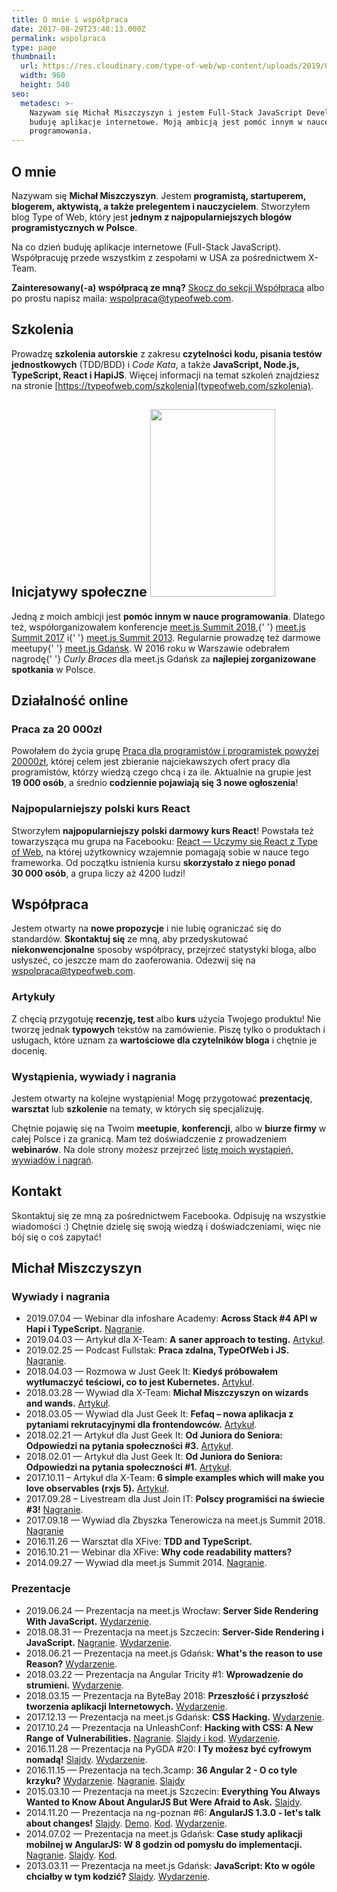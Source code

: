 ```yaml
---
title: O mnie i współpraca
date: 2017-08-29T23:48:13.000Z
permalink: wspolpraca
type: page
thumbnail:
  url: https://res.cloudinary.com/type-of-web/wp-content/uploads/2019/09/Oferta-blog.png
  width: 960
  height: 540
seo:
  metadesc: >-
    Nazywam się Michał Miszczyszyn i jestem Full-Stack JavaScript Developerem:
    buduję aplikacje internetowe. Moją ambicją jest pomóc innym w nauce
    programowania.
---
```


## O mnie

Nazywam się <strong>Michał Miszczyszyn</strong>. Jestem <strong>programistą, startuperem, blogerem, aktywistą, a także prelegentem i nauczycielem</strong>. Stworzyłem blog Type of Web, który jest **jednym z najpopularniejszych blogów programistycznych w Polsce**.

Na co dzień buduję aplikacje internetowe (Full-Stack JavaScript). Współpracuję przede wszystkim z zespołami w USA za pośrednictwem X-Team.

**Zainteresowany(-a) współpracą ze mną?** [Skocz do sekcji Współpraca](#wspolpraca) albo po prostu napisz maila: <a href="mailto:wspolpraca@typeofweb.com">wspolpraca@typeofweb.com</a>.

## Szkolenia

Prowadzę <strong>szkolenia autorskie</strong> z zakresu <strong>czytelności kodu, pisania testów jednostkowych</strong> (TDD/BDD) i <em>Code Kata</em>, a także <strong>JavaScript, Node.js, TypeScript, React i HapiJS</strong>. Więcej informacji na temat szkoleń znajdziesz na stronie [https://typeofweb.com/szkolenia](typeofweb.com/szkolenia).

## Inicjatywy społeczne <img src="https://res.cloudinary.com/type-of-web/wp-content/uploads/2018/03/21686839_1666666120073907_3679910495411732745_o.jpg" alt="" width="200" height="300" class="alignright size-medium wp-image-1211" />

<p style="hyphens: none; -ms-hyphens: none; -moz-hyphens: none; word-break: normal; -webkit-hyphens: none; word-wrap: normal;">
  Jedną z moich ambicji jest <strong>pomóc innym w nauce programowania</strong>. Dlatego też, współorganizowałem
  konferencje <a href="https://typeofweb.com/call-for-proposals-na-meet-js-summit-2018/">meet.js Summit 2018</a>,{' '}
  <a href="https://typeofweb.com/meet-js-summit-2017-kulisami/">meet.js Summit 2017</a> i{' '}
  <a href="http://summit.meetjs.pl/2013/">meet.js Summit 2013</a>. Regularnie prowadzę też darmowe meetupy{' '}
  <a href="https://facebook.com/meetjspl">meet.js Gdańsk</a>. W 2016 roku w Warszawie odebrałem nagrodę{' '}
  <em>Curly Braces</em> dla meet.js Gdańsk za <strong>najlepiej zorganizowane spotkania</strong> w Polsce.
</p>

## Działalność online

### Praca za 20 000zł

Powołałem do życia grupę <a href="https://www.facebook.com/groups/280382479112568">Praca dla programistów i programistek powyżej 20000zł</a>, której celem jest zbieranie najciekawszych ofert pracy dla programistów, którzy wiedzą czego chcą i za ile. Aktualnie na grupie jest <strong>19 000 osób</strong>, a średnio <strong>codziennie pojawiają się 3 nowe ogłoszenia</strong>!

### Najpopularniejszy polski kurs React

Stworzyłem <strong>najpopularniejszy polski darmowy kurs React</strong>! Powstała też towarzysząca mu grupa na Facebooku: <a href="https://www.facebook.com/groups/1491641220944430/">React — Uczymy się React z Type of Web</a>, na której użytkownicy wzajemnie pomagają sobie w nauce tego frameworka. Od początku istnienia kursu <strong>skorzystało z niego ponad 30 000 osób</strong>, a grupa liczy aż 4200 ludzi!

## Współpraca

Jestem otwarty na <strong>nowe propozycje</strong> i nie lubię ograniczać się do standardów. <strong>Skontaktuj się</strong> ze mną, aby przedyskutować <strong>niekonwencjonalne</strong> sposoby współpracy, przejrzeć statystyki bloga, albo usłyszeć, co jeszcze mam do zaoferowania. Odezwij się na <a href="mailto:wspolpraca@typeofweb.com">wspolpraca@typeofweb.com</a>.

### Artykuły

Z chęcią przygotuję **recenzję, test** albo **kurs** użycia Twojego produktu! Nie tworzę jednak **typowych** tekstów na zamówienie. Piszę tylko o produktach i usługach, które uznam za **wartościowe dla czytelników bloga** i chętnie je docenię.

### Wystąpienia, wywiady i nagrania

Jestem otwarty na kolejne wystąpienia! Mogę przygotować **prezentację**, **warsztat** lub **szkolenie** na tematy, w których się specjalizuję.

Chętnie pojawię się na Twoim **meetupie**, **konferencji**, albo w **biurze firmy** w całej Polsce i za granicą. Mam też doświadczenie z prowadzeniem **webinarów**. Na dole strony możesz przejrzeć [listę moich wystąpień, wywiadów i nagrań](#wywiady_i_nagrania).

## Kontakt

Skontaktuj się ze mną za pośrednictwem Facebooka. Odpisuję na wszystkie wiadomości :) Chętnie dzielę się swoją wiedzą i doświadczeniami, więc nie bój się o coś zapytać!

<FacebookPageWidget tabs="messages" />

## Michał Miszczyszyn

### Wywiady i nagrania

- 2019.07.04 — Webinar dla infoshare Academy: **Across Stack #4 API w Hapi i TypeScript.** [Nagranie](https://www.youtube.com/watch?v=k1-CIR-NJeE).
- 2019.04.03 — Artykuł dla X-Team: **A saner approach to testing.** [Artykuł](https://x-team.com/blog/saner-approach-to-testing/).
- 2019.02.25 — Podcast Fullstak: **Praca zdalna, TypeOfWeb i JS.** [Nagranie](https://fullstak.pl/2).
- 2018.04.03 — Rozmowa w Just Geek It: **Kiedyś próbowałem wytłumaczyć teściowi, co to jest Kubernetes.** [Artykuł](https://geek.justjoin.it/wiekszosc-przedmiotow-studiach-strata-czasu-karol-stepniewski-vmware/).
- 2018.03.28 — Wywiad dla X-Team: **Michał Miszczyszyn on wizards and wands.** [Artykuł](https://x-team.com/blog/interview-michal-miszczyszyn/).
- 2018.03.05 — Wywiad dla Just Geek It: **Fefaq – nowa aplikacja z pytaniami rekrutacyjnymi dla frontendowców.** [Artykuł](https://geek.justjoin.it/fefaq-nowa-aplikacja-z-pytaniami-rekrutacyjnymi-dla-frontendowcow/).
- 2018.02.21 — Artykuł dla Just Geek It: **Od Juniora do Seniora: Odpowiedzi na pytania społeczności #3.** [Artykuł](https://geek.justjoin.it/juniora-seniora-odpowiedzi-pytania-spolecznosci-3/).
- 2018.02.01 — Artykuł dla Just Geek It: **Od Juniora do Seniora: Odpowiedzi na pytania społeczności #1.** [Artykuł](https://geek.justjoin.it/od-juniora-do-seniora-odpowiedzi-na-pytania-spolecznosci-1/).
- 2017.10.11 – Artykuł dla X-Team: **6 simple examples which will make you love observables (rxjs 5).** [Artykuł](https://x-team.com/blog/rxjs-observables/).
- 2017.09.28 – Livestream dla Just Join IT: **Polscy programiści na świecie #3!** [Nagranie](https://www.youtube.com/watch?v=7QYy_cPY0vw).
- 2017.09.18 — Wywiad dla Zbyszka Tenerowicza na meet.js Summit 2018. [Nagranie](https://soundcloud.com/naugtur/meetjs-summit-2017-od-zaplecza)
- 2016.11.26 — Warsztat dla XFive: **TDD and TypeScript.**
- 2016.10.21 — Webinar dla XFive: **Why code readability matters?**
- 2014.09.27 — Wywiad dla meet.js Summit 2014. [Nagranie](https://www.youtube.com/watch?v=UvBegle7x-A).

### Prezentacje

- 2019.06.24 — Prezentacja na meet.js Wrocław: **Server Side Rendering With JavaScript.** [Wydarzenie](https://www.meetup.com/meet-js-wroclaw/events/jvdlcryzjbgc/).
- 2018.08.31 — Prezentacja na meet.js Szczecin: **Server-Side Rendering i JavaScript.** [Nagranie](https://www.youtube.com/watch?v=eQEOAflR7uc). [Wydarzenie](https://www.meetup.com/meetjs-szczecin/events/254002857/).
- 2018.06.21 — Prezentacja na meet.js Gdańsk: **What's the reason to use Reason?** [Wydarzenie](https://www.facebook.com/events/1289980281132172/).
- 2018.03.22 — Prezentacja na Angular Tricity #1: **Wprowadzenie do strumieni.** [Wydarzenie](https://crossweb.pl/en/events/angular-tricity-1).
- 2018.03.15 — Prezentacja na ByteBay 2018: **Przeszłość i przyszłość tworzenia aplikacji Internetowych.** [Wydarzenie](https://bytebay.pl/2018/speakers/#speaker-19).
- 2017.12.13 — Prezentacja na meet.js Gdańsk: **CSS Hacking.** [Wydarzenie](https://www.facebook.com/events/149652705793012/).
- 2017.10.24 — Prezentacja na UnleashConf: **Hacking with CSS: A New Range of Vulnerabilities.** [Nagranie](https://youtu.be/VStxR3KCAKM). [Slajdy i kod](https://github.com/mmiszy/unleashconf-css-hacking-2017). [Wydarzenie](https://x-team.com/unleashconf/).
- 2016.11.28 — Prezentacja na PyGDA #20: **I Ty możesz być cyfrowym nomadą!** [Slajdy](https://mmiszy.github.io/2016-11-28.PyGda/#/). [Wydarzenie](https://www.meetup.com/PyGda-pl/events/235402519/).
- 2016.11.15 — Prezentacja na tech.3camp: **36 Angular 2 - O co tyle krzyku?** [Wydarzenie](https://evenea.pl/event/tech3camp151116/). [Nagranie](https://vimeo.com/192910605). [Slajdy](https://mmiszy.github.io/3camp-angular-2-slides/#/1)
- 2015.03.10 — Prezentacja na meet.js Szczecin: **Everything You Always Wanted to Know About AngularJS But Were Afraid to Ask.** [Slajdy](https://speakerdeck.com/mmiszy/everything-you-always-wanted-to-know-about-angularjs-but-were-afraid-to-ask).
- 2014.11.20 — Prezentacja na ng-poznan #6: **AngularJS 1.3.0 - let's talk about changes!** [Slajdy](https://speakerdeck.com/mmiszy/angularjs-1-dot-3-0-lets-talk-about-changes-ngpoznan). [Demo](http://mmiszy.github.io/angular-comparison/). [Kod](https://github.com/mmiszy/angular-comparison/). [Wydarzenie](https://www.meetup.com/ng-poznan-meetup/events/211926672/).
- 2014.07.02 — Prezentacja na meet.js Gdańsk: **Case study aplikacji mobilnej w AngularJS: W 8 godzin od pomysłu do implementacji.** [Nagranie](https://www.youtube.com/watch?v=OVWomXA-a2s). [Slajdy](https://speakerdeck.com/mmiszy/case-study-aplikacji-mobilnej-w-angularjs-w-8-godzin-od-pomyslu-do-implementacji). [Kod](https://github.com/mmiszy/lunch-button/tree/meet_js).
- 2013.03.11 — Prezentacja na meet.js Gdańsk: **JavaScript: Kto w ogóle chciałby w tym kodzić?** [Slajdy](https://github.com/meetjspl/gdansk/blob/300eff7562e19af0925bf27b37afff2f83bcc90c/media/1/presentation-mm.pdf). [Wydarzenie](https://www.facebook.com/events/471484796247910/).
